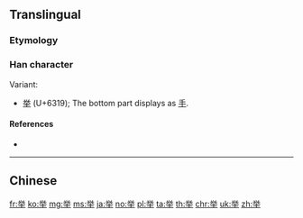 {{also|舉}}<!-- may be replaced by zh-forms -->
==Translingual==
{{stroke order|strokes=9}}
{{Han simplified forms|舉|挙|举}}

===Etymology===
{{Han simp|舉|f=與|t=兴}}

===Han character===
{{Han char|rn=3|rad=丶|as=08|sn=9|four=9050|canj=FCQ|ids=⿱兴⿻二丨}}

Variant:
* [[挙]] (U+6319); The bottom part displays as [[手]].

====References====
* {{Han ref|kx=0081.041|hdz=10047.030|uh=4E3E|ud=20030}}

----

==Chinese==
{{zh-see|舉}}

[[fr:举]]
[[ko:举]]
[[mg:举]]
[[ms:举]]
[[ja:举]]
[[no:举]]
[[pl:举]]
[[ta:举]]
[[th:举]]
[[chr:举]]
[[uk:举]]
[[zh:举]]